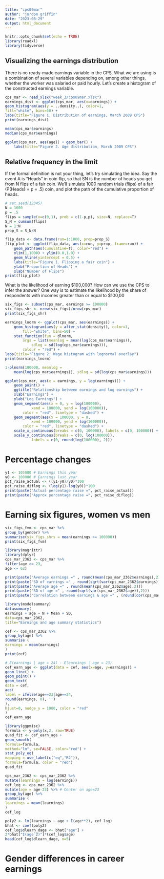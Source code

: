 ```yaml
---
title: "cps09mar"
author: "jordon griffin"
date: "2023-08-29"
output: html_document
---
```


```r
knitr::opts_chunk$set(echo = TRUE)
library(readxl)
library(tidyverse)
```

## Visualizing the earnings distribution

There is no ready-made earnings variable in the CPS. What we are using
is a combination of several variables depending on, among other things,
whether the worker was salaried or paid hourly.
Let’s create a histogram of the constructed earnings variable.
```r
cps_mar <- read_xlsx("week_3/cps09mar.xlsx")
earnings_dist <- ggplot(cps_mar, aes(x=earnings)) +
geom_histogram(aes(y = ..density..), color=1,
fill="white", bins=50) +
labs(title="Figure 1. Distribution of earnings, March 2009 CPS")
print(earnings_dist)
```

```r
mean(cps_mar$earnings)
median(cps_mar$earnings)
```

```r
ggplot(cps_mar, aes(age)) + geom_bar() +
    labs(title="Figure 2. Age distribution, March 2009 CPS")
```
## Relative frequency in the limit

If the formal definition is not your thing, let’s try simulating the idea. Say the event A is
“Heads” in coin flip, so that SN is the number of heads you get from N flips of a fair
coin. We’ll simulate 1000 random trials (flips) of a fair (P(Heads) = p = .5) coin, and
plot the path of the cumulative proportion of heads.
```r
# set.seed(12345)
N = 1000
p = .5
flips = sample(x=c(0,1), prob = c(1-p,p), size=N, replace=T)
S_N = cumsum(flips)
N = 1:N
prop_S = S_N/N

flip_data <- data.frame(run=1:1000, prop=prop_S)
flip_plot <- ggplot(flip_data, aes(x=run, y=prop, frame=run)) +
    geom_path(aes(cumulative=T), color="red") +
    xlim(1,1000) + ylim(0.0,1.0) +
    geom_hline(yintercept = 0.5) +
    labs(title="Figure 1. Flipping a fair coin") +
    ylab("Proportion of Heads") +
    xlab("Number of Flips")
print(flip_plot)
```
What is the likelihood of earning $100,000? How can we use the CPS to
infer the answer? One way is to estimate the likelihood by the share of
respondents with incomes greater than or equal to $100,00
```r
six_figs <- subset(cps_mar, earnings >= 100000)
six_figs_shr <- nrow(six_figs)/nrow(cps_mar)
print(six_figs_shr)
```

```r
earnings_lnorm <- ggplot(cps_mar, aes(earnings)) +
    geom_histogram(aes(y = after_stat(density)), color=1,
        fill="white", bins=50) +
    stat_function(fun = dlnorm,
        args = list(meanlog = mean(log(cps_mar$earnings)),
            sdlog = sd(log(cps_mar$earnings))),
        colour = "red") +
labs(title="Figure 2. Wage histogram with lognormal overlay")
print(earnings_lnorm)
```

```r
1-plnorm(100000, meanlog =
    mean(log(cps_mar$earnings)), sdlog = sd(log(cps_mar$earnings)))
```

```r
ggplot(cps_mar, aes(x = earnings, y = log(earnings))) +
    geom_point() +
    ggtitle("Relationship between earnings and log earnings") +
    xlab("Earnings") +
    ylab("Log Earnings") +
    geom_segment(aes(x = 0, y = log(100000),
            xend = 100000, yend = log(100000)),
        color = "red", linetype = "dashed") +
    geom_segment(aes(x = 100000, y = 0,
            xend = 100000, yend = log(100000)),
        color = "red", linetype = "dashed") +
    scale_x_continuous(breaks = c(0, 100000), labels = c(0, 100000)) +
    scale_y_continuous(breaks = c(0, log(100000)),
            labels = c(0, round(log(100000), 2)))
```

# Percentage changes
```r
y1 <- 105000 # Earnings this year
y0 <- 100000 # Earnings last year
pct_raise_actual <- ((y1-y0)/y0)*100
pct_raise_diflog <- (log(y1)-log(y0))*100
print(paste("Actual percentage raise =", pct_raise_actual))
print(paste("Approx percentage raise =", pct_raise_diflog))
```

# Earning six figures, women vs men

```r
six_figs_fvm <- cps_mar %>%
group_by(gender) %>%
summarise(six_figs_shrs = mean(earnings >= 100000))
print(six_figs_fvm)
```

```r
library(magrittr)
library(dplyr)
cps_mar_2362 <- cps_mar %>%
filter(age >= 23,
age <= 62)
```

```r
print(paste("Average earnings =" , round(mean(cps_mar_2362$earnings),2)))
print(paste("SD of earnings =" , round(sqrt(var(cps_mar_2362$earnings)),2)))
print(paste("Average age =" , round(mean(cps_mar_2362$age),2)))
print(paste("SD of age =" , round(sqrt(var(cps_mar_2362$age)),2)))
print(paste("Correlation between earnings & age =" , (round(cor(cps_mar_2362$earnings, cps_mar_2362$age),2))))
```

```r
library(modelsummary)
datasummary(
earnings + age ~ N + Mean + SD,
data=cps_mar_2362,
title="Earnings and age summary statistics")
```

```r
cef <- cps_mar_2362 %>%
group_by(age) %>%
summarise (
earnings = mean(earnings)
)
print(cef)
```

```r
# E(earnings | age = 24) - E(earnings | age = 23)
cef_earn_age <- ggplot(data = cef, aes(x=age, y=earnings)) +
geom_line() +
geom_point() +
geom_text(
data = cef,
aes(
label = ifelse(age==23|age==24,
round(earnings, 0), '')
),
hjust=0, nudge_y = 1000, color = "red"
)
cef_earn_age
```

```r
library(ggpmisc)
formula <- y~poly(x,2, raw=TRUE)
quad_fit <- cef_earn_age +
geom_smooth(
formula=formula,
method="lm", se=FALSE, color="red") +
stat_poly_eq(
mapping = use_label(c("eq","R2")),
formula=formula, color = "red")
quad_fit
```

```r
cps_mar_2362 <- cps_mar_2362 %>%
mutate(learnings = log(earnings))
cef_log <- cps_mar_2362 %>%
mutate(age = age-23) %>% # Center on age=23
group_by(age) %>%
summarise (
learnings = mean(learnings)
)
cef_log
```

```r
poly2 <- lm(learnings ~ age + I(age**2), cef_log)
bhat <- coef(poly2)
cef_log$dlearn_dage <- bhat["age"] +
2*bhat["I(ageˆ2)"]*(cef_log$age)
head(cef_log$dlearn_dage, n=5)
```

# Gender differences in career earnings

